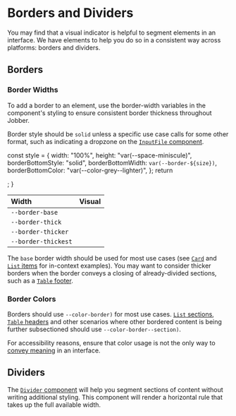 
<Meta title="Design/Borders" />

# Borders and Dividers

You may find that a visual indicator is helpful to segment elements in an
interface. We have elements to help you do so in a consistent way across
platforms: borders and dividers.

## Borders

### Border Widths

To add a border to an element, use the border-width variables in the component's
styling to ensure consistent border thickness throughout Jobber.

Border style should be `solid` unless a specific use case calls for some other
format, such as indicating a dropzone on the
[`InputFile` component](https://atlantis.getjobber.com/components/input-file).

  const style = {
    width: "100%",
    height: "var(--space-miniscule)",
    borderBottomStyle: "solid",
    borderBottomWidth: `var(--border-${size})`,
    borderBottomColor: "var(--color-grey--lighter)",
  };
  return <div style={style} />;
}

| Width               | Visual                    |
| :------------------ | :------------------------ |
| `--border-base`     | <Example of="base" />     |
| `--border-thick`    | <Example of="thick" />    |
| `--border-thicker`  | <Example of="thicker" />  |
| `--border-thickest` | <Example of="thickest" /> |

The `base` border width should be used for most use cases (see
[`Card`](https://atlantis.getjobber.com/components/card) and
[`List` items](https://atlantis.getjobber.com/components/list) for in-context
examples). You may want to consider thicker borders when the border conveys a
closing of already-divided sections, such as a
[`Table` footer](https://atlantis.getjobber.com/components/table).

### Border Colors

Borders should use `--color-border)` for most use cases.
[`List` sections](https://atlantis.getjobber.com/components/list#sectioned-list-items),
[`Table` headers](https://atlantis.getjobber.com/components/table) and other
scenarios where other bordered content is being further subsectioned should use
`--color-border--section)`.

For accessibility reasons, ensure that color usage is not the only way to
[convey meaning](https://webaim.org/articles/contrast/#sc141) in an interface.

## Dividers

The [`Divider` component](https://atlantis.getjobber.com/components/divider)
will help you segment sections of content without writing additional styling.
This component will render a horizontal rule that takes up the full available
width.
